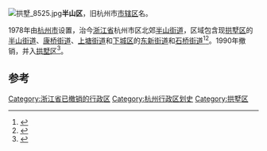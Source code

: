 [[File:拱墅_8525.jpg|thumb]]'''半山区'''，旧杭州市[[市辖区|市辖区]]名。

1978年由[[杭州市|杭州市]]设置，治今[[浙江省|浙江省]]杭州市区北郊[[半山街道|半山街道]]，区域包含现[[拱墅区|拱墅区]]的[[半山街道|半山街道]]、[[康桥街道|康桥街道]]、[[上塘街道|上塘街道]]和[[下城区|下城区]]的[[东新街道_(杭州市)|东新街道]]和[[石桥街道_(杭州市)|石桥街道]]<ref name="r3">{{cite book|title=《杭州市志》|volume=第十卷|chapter=第六章 第一节|url=http://www.hangzhou.gov.cn/art/2003/2/5/art_806161_80186.html|accessdate=2020-10-13|year=1995|editor=杭州市地方志编纂委员会}} </ref><ref>{{Cite web|title=区划人口|url=http://www.gongshu.gov.cn/art/2020/2/26/art_1228887_2494472.html|accessdate=2020-10-16|date=2020-02-26|work=“杭州·拱墅”门户网站|archive-date=2020-10-19|archive-url=https://web.archive.org/web/20201019102622/http://www.gongshu.gov.cn/art/2020/2/26/art_1228887_2494472.html|dead-url=no}}</ref>。1990年撤销，并入[[拱墅区|拱墅区]]<ref>{{Cite book|title=沧桑巨变的区域纪实|last=陈野著|first=|publisher=杭州：浙江人民出版社|year=2009年9月|isbn=978-7-213-04145-7|location=|pages=1-2}}</ref>。

==参考==
{{reflist}}

[[Category:浙江省已撤销的行政区|Category:浙江省已撤销的行政区]]
[[Category:杭州行政区划史|Category:杭州行政区划史]]
[[Category:拱墅区|Category:拱墅区]]